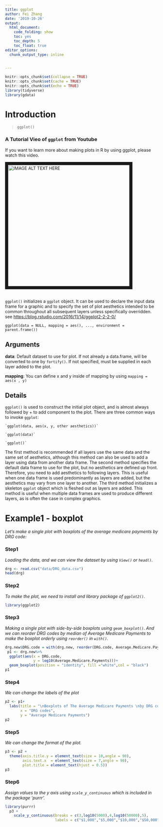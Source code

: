 ```yaml
---
title: ggplot
author: Fei Zhang
date: '2019-10-26'
output: 
  html_document: 
    code_folding: show
    toc: yes
    toc_depth: 5
    toc_float: true
editor_options: 
  chunk_output_type: inline
   
  
---
```

```r
knitr::opts_chunk$set(collapse = TRUE)
knitr::opts_chunk$set(cache = TRUE)
knitr::opts_chunk$set(echo = TRUE)
library(tidyverse)
library(gdata)
```

# Introduction

> `ggplot()`

### A Tutorial Vieo of `ggplot` from Youtube

If you want to learn more about making plots in R by using ggplot, please watch this video.

<a href="https://www.youtube.com/watch?v=N5gYo43oLE8" target="_blank"><img src="imgs/ggtutorial.png" alt="IMAGE ALT TEXT HERE" width="400" border="10" /></a>
<br>
<br>

`ggplot()` initializes a `ggplot` object. It can be used to declare the input data frame for a graphic and to specify the set of plot aesthetics intended to be common throughout all subsequent layers unless specifically overridden. see <https://blog.rstudio.com/2016/11/14/ggplot2-2-2-0/>

`ggplot(data = NULL, mapping = aes(), ..., environment = parent.frame())`

## Arguments
  **data**: Default dataset to use for plot. If not already a data.frame, will be converted to one by `fortify()`. If not specified, must be supplied in each layer added to the plot.

  **mapping**: You can define x and y inside of mapping by using `mapping = aes(x , y)`

## Details
`ggplot()` is used to construct the initial plot object, and is almost always followed by + to add component to the plot. There are three common ways to invoke `ggplot`:


    `ggplot(data, aes(x, y, other aesthetics))`
    
    `ggplot(data)`
    
    `ggplot()`


The first method is recommended if all layers use the same data and the same set of aesthetics, although this method can also be used to add a layer using data from another data frame. The second method specifies the default data frame to use for the plot, but no aesthetics are defined up front. Therefore, you need to add aesthetics to following layers. This is useful when one data frame is used predominantly as layers are added, but the aesthetics may vary from one layer to another. The third method initializes a skeleton `ggplot` object which is fleshed out as layers are added. This method is useful when multiple data frames are used to produce different layers, as is often the case in complex graphics.

# Example1 - boxplot

_Let's make a single plot with boxplots of the average medicare payments by DRG code:_

### Step1
_Loading the data, and we can view the dataset by using `View()` or `head()`._

```r
drg <- read.csv("data/DRG_data.csv")
head(drg)
```

### Step2
_To make the plot, we need to install and library package of `ggplot2()`._

```r
library(ggplot2)
```

### Step3

_Making a single plot with side-by-side boxplots using `geom_boxplot()`. And we can reorder DRG codes by median of Average Medicare Payments to make the boxplot orderly using `reorder()` in `with()`._

```r
drg.new$DRG.code = with(drg.new, reorder(DRG.code, Average.Medicare.Payments, mean))
 p1 <- drg.new%>%
  ggplot(aes(x = DRG.code, 
             y = log10(Average.Medicare.Payments)))+
  geom_boxplot(position = "identity", fill ="white",col = "black")
p1
```


### Step4
_We can change the labels of the plot_

```r
p2 <- p1+
  labs(title = "\nBoxplots of The Average Medicare Payments \nby DRG codes\n", 
       x = "DRG codes", 
       y = "Average Medicare Payments")
p2
```

### Step5 
_We can change the format of the plot._

```r
p3 <- p2 +
  theme(axis.title.y = element_text(size = 10,angle = 90),
        axis.text.x  = element_text(size = 7,angle = 90),
        plot.title = element_text(hjust = 0.5))
p3
```

### Step6
_Assign values to the y axis using `scale_y_continuous` which is included in the package 'purrr'._

```r
library(purrr)
  p3 + 
    scale_y_continuous(breaks = c(3,log10(5000),4,log10(50000),5),
                       labels = c("$1,000","$5,000","$10,000","$50,000","$100,000"))
```

